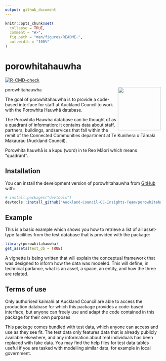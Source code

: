 ```yaml
---
output: github_document
---
```


<!-- README.md is generated from README.Rmd. Please edit that file -->

```r
knitr::opts_chunk$set(
  collapse = TRUE,
  comment = "#>",
  fig.path = "man/figures/README-",
  out.width = "100%"
)
```

# porowhitahauwha

<!-- badges: start -->
[![R-CMD-check](https://github.com/Auckland-Council-CC-Insights-Team/porowhitahauwha/actions/workflows/R-CMD-check.yaml/badge.svg)](https://github.com/Auckland-Council-CC-Insights-Team/porowhitahauwha/actions/workflows/R-CMD-check.yaml)
<!-- badges: end -->

porowhitahauwha <img src="man/figures/logo.png" align="right" height="139" />

The goal of porowhitahauwha is to provide a code-based interface for staff at
Auckland Council to work with the Porowhita Hauwhā database.

The Porowhita Hauwhā database can be thought of as a quadrant of information:
it contains data about staff, partners, buildings, andservices that fall within
the remit of the Connected Communities department at Te Kunihera o Tāmaki
Makaurau (Auckland Council).

Porowhita hauwhā is a kupu (word) in te Reo Māori which means "quadrant".

## Installation

You can install the development version of porowhitahauwha from [GitHub](https://github.com/) with:

``` r
# install.packages("devtools")
devtools::install_github("Auckland-Council-CC-Insights-Team/porowhitahauwha")
```

## Example

This is a basic example which shows you how to retrieve a list of all asset-type
facilities from the test database that is provided with the package:

```r
library(porowhitahauwha)
get_assets(test_db = TRUE)
```

A vignette is being written that will explain the conceptual framework that was
designed to inform how the data was modeled. This will define, in technical parlance,
what is an asset, a space, an entity, and how the three are related.

## Terms of use

Only authorised kaimahi at Auckland Council are able to access the production database
for which this package provides a code-based interface, but anyone can freely use
and adapt the code contained in this package for their own purposes.

This package comes bundled with test data, which anyone can access and use
as they see fit. The test data only features data that is already publicly
available elsewhere, and any information about real individuals has been replaced
with fake data. You may find the help files for test data tables useful
if you are tasked with modelling similar data, for example in local government.
